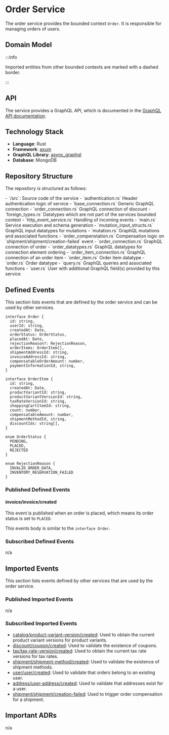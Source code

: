 
# Order Service

The order service provides the bounded context `Order`.
It is responsible for managing orders of users.

## Domain Model

<CustomImage path="/renderedDiagrams/orderDomainModel" width="1365" height="131" />

:::info

Imported entities from other bounded contexts are marked with a dashed border.

:::

## API

The service provides a GraphQL API, which is documented in the [GraphQL API documentation](/docs/graphql/order).

## Technology Stack

- **Language**: Rust
- **Framework**: [axum](https://docs.rs/axum/latest/axum/)
- **GraphQL Library**: [async_graphql](https://docs.rs/async-graphql/latest/async_graphql/)
- **Database**: MongoDB

## Repository Structure

The repository is structured as follows:

<div className="repository-structure">
- `/src`: Source code of the service
  - `authentication.rs` Header authentication logic of service
  - `base_connection.rs` Generic GraphQL connection
  - `order_connection.rs` GraphQL connection of discount
  - `foreign_types.rs` Datatypes which are not part of the services bounded context
  - `http_event_service.rs` Handling of incoming events
  - `main.rs` Service execution and schema generation
  - `mutation_input_structs.rs` GraphQL input datatypes for mutations
  - `mutation.rs` GraphQL mutations and associated functions
  - `order_compenstation.rs` Compensation logic on `shipment/shipment/creation-failed` event
  - `order_connection.rs` GraphQL connection of order
  - `order_datatypes.rs` GraphQL datatypes for connection element ordering
  - `order_item_connection.rs` GraphQL connection of an order item
  - `order_item.rs` Order item datatype
  - `order.rs` Order datatype
  - `query.rs` GraphQL queries and associated functions
  - `user.rs` User with additional GraphQL field(s) provided by this service
</div>

## Defined Events

This section lists events that are defined by the order service and can be used by other services.

```tsx
interface Order {
  id: string,
  userId: string,
  createdAt: Date,
  orderStatus: OrderStatus,
  placedAt: Date,
  rejectionReason?: RejectionReason,
  orderItems: OrderItem[],
  shipmentAddressId: string,
  invoiceAddressId: string,
  compensatableOrderAmount: number,
  paymentInformationId, string,
}

interface OrderItem {
  id: string,
  createdAt: Date,
  productVariantId: string,
  productVariantVersionId: string,
  taxRateVersionId: string,
  shoppingCartItemId: string,
  count: number,
  compensatableAmount: number,
  shipmentMethodId, string,
  discountIds: string[],
}

enum OrderStatus {
  PENDING,
  PLACED,
  REJECTED
}

enum RejectionReason {
  INVALID_ORDER_DATA,
  INVENTORY_RESERVATION_FAILED
}
```

### Published Defined Events

#### invoice/invoice/created

This event is published when an order is placed, which means its order status is set to `PLACED`.

This events body is similar to the `interface Order`.

### Subscribed Defined Events

n/a

## Imported Events

This section lists events defined by other services that are used by the order service.

### Published Imported Events

n/a

### Subscribed Imported Events

- [catalog/product-variant-version/created](/docs/docs/dev-manuals/services/catalog#catalogproduct-variant-versioncreated): Used to obtain the current product variant versions for product variants.
- [discount/coupon/created](/docs/docs/dev-manuals/services/discount#discountcouponcreated): Used to validate the existence of coupons.
- [tax/tax-rate-version/created](/docs/docs/dev-manuals/services/tax#taxtax-rate-versioncreated): Used to obtain the current tax rate versions for tax rates.
- [shipment/shipment-method/created](/docs/docs/dev-manuals/services/tax#shipmentshipment-methodcreated): Used to validate the existence of shipment methods.
- [user/user/created](/docs/docs/dev-manuals/services/user#userusercreated): Used to validate that orders belong to an existing user.
- [address/user-address/created](/docs/docs/dev-manuals/services/address#addressuser-addresscreated): Used to validate that addresses exist for a user.
- [shipment/shipment/creation-failed](/docs/docs/dev-manuals/services/shipment#shipmentshipmentcreation-failed): Used to trigger order compensation for a shipment.

## Important ADRs

n/a
